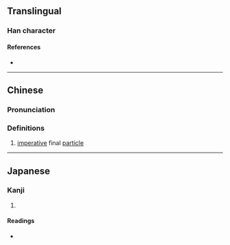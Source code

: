 {{character info/new}}
==Translingual==

===Han character===
{{Han char|rn=30|rad=口|as=10|sn=13|four=64098|canj=RTOD|ids=⿰口茶}}

====References====
* {{Han ref|kx=0202.220|dkj=04066|dj=0425.030|hdz=10650.010|uh=55CF|ud=21967|bh=DCD8|bd=56536}}

----

==Chinese==
{{zh-forms}}

===Pronunciation===
{{zh-pron
|m=chā,hé
|c=caa1,caa2,zaa2
|mc=y
|oc=y
|cat=
}}

===Definitions===
{{zh-hanzi}}

# {{lb|zh|Cantonese}} [[imperative]] final [[particle]]

----

==Japanese==

===Kanji===
{{ja-kanji|grade=|rs=口10}}

# {{defn|lang=ja|sort=口10}}

====Readings====
* {{ja-readings|on=[[さ]] (sa), [[しゃ]] (sha)|kun=}}